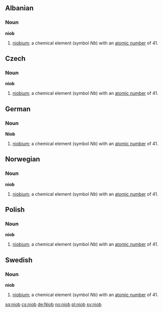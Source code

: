 ==Albanian==
===Noun===
'''niob'''
#[[niobium]]; a chemical element (symbol ''Nb'') with an [[atomic number]] of 41.

==Czech==
===Noun===
'''niob'''
#[[niobium]]; a chemical element (symbol ''Nb'') with an [[atomic number]] of 41.

==German==
===Noun===
'''Niob'''
#[[niobium]]; a chemical element (symbol ''Nb'') with an [[atomic number]] of 41.

==Norwegian==
===Noun===
'''niob'''
#[[niobium]]; a chemical element (symbol ''Nb'') with an [[atomic number]] of 41.

==Polish==
===Noun===
'''niob'''
#[[niobium]]; a chemical element (symbol ''Nb'') with an [[atomic number]] of 41.

==Swedish==
===Noun===
'''niob'''
#[[niobium]]; a chemical element (symbol ''Nb'') with an [[atomic number]] of 41.

[[sq:niob]] [[cs:niob]] [[de:Niob]] [[no:niob]] [[pl:niob]] [[sv:niob]]